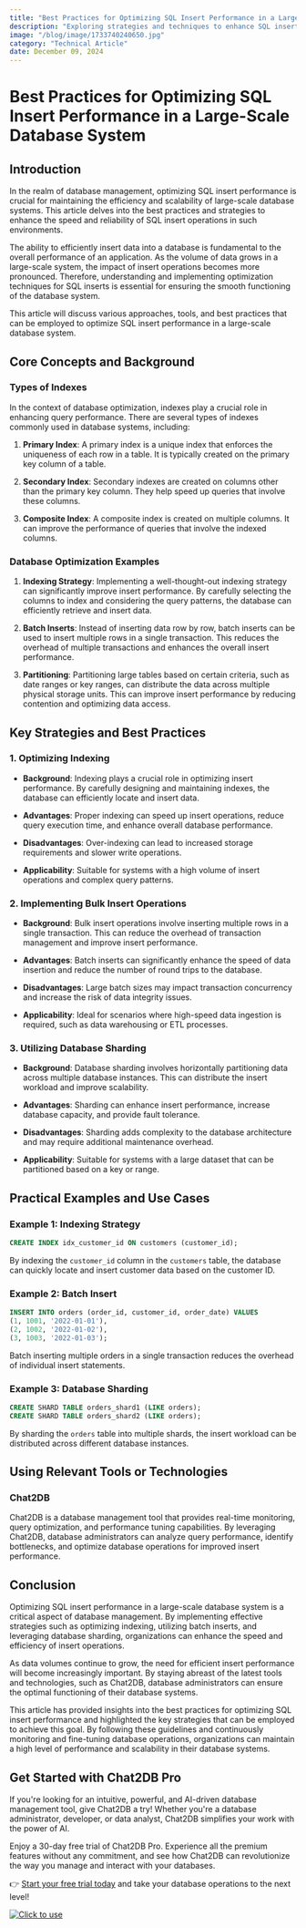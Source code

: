 ```yaml
---
title: "Best Practices for Optimizing SQL Insert Performance in a Large-Scale Database System"
description: "Exploring strategies and techniques to enhance SQL insert performance in large-scale database systems."
image: "/blog/image/1733740240650.jpg"
category: "Technical Article"
date: December 09, 2024
---
```


# Best Practices for Optimizing SQL Insert Performance in a Large-Scale Database System

## Introduction

In the realm of database management, optimizing SQL insert performance is crucial for maintaining the efficiency and scalability of large-scale database systems. This article delves into the best practices and strategies to enhance the speed and reliability of SQL insert operations in such environments.

The ability to efficiently insert data into a database is fundamental to the overall performance of an application. As the volume of data grows in a large-scale system, the impact of insert operations becomes more pronounced. Therefore, understanding and implementing optimization techniques for SQL inserts is essential for ensuring the smooth functioning of the database system.

This article will discuss various approaches, tools, and best practices that can be employed to optimize SQL insert performance in a large-scale database system.

## Core Concepts and Background

### Types of Indexes

In the context of database optimization, indexes play a crucial role in enhancing query performance. There are several types of indexes commonly used in database systems, including:

1. **Primary Index**: A primary index is a unique index that enforces the uniqueness of each row in a table. It is typically created on the primary key column of a table.

2. **Secondary Index**: Secondary indexes are created on columns other than the primary key column. They help speed up queries that involve these columns.

3. **Composite Index**: A composite index is created on multiple columns. It can improve the performance of queries that involve the indexed columns.

### Database Optimization Examples

1. **Indexing Strategy**: Implementing a well-thought-out indexing strategy can significantly improve insert performance. By carefully selecting the columns to index and considering the query patterns, the database can efficiently retrieve and insert data.

2. **Batch Inserts**: Instead of inserting data row by row, batch inserts can be used to insert multiple rows in a single transaction. This reduces the overhead of multiple transactions and enhances the overall insert performance.

3. **Partitioning**: Partitioning large tables based on certain criteria, such as date ranges or key ranges, can distribute the data across multiple physical storage units. This can improve insert performance by reducing contention and optimizing data access.

## Key Strategies and Best Practices

### 1. Optimizing Indexing

- **Background**: Indexing plays a crucial role in optimizing insert performance. By carefully designing and maintaining indexes, the database can efficiently locate and insert data.

- **Advantages**: Proper indexing can speed up insert operations, reduce query execution time, and enhance overall database performance.

- **Disadvantages**: Over-indexing can lead to increased storage requirements and slower write operations.

- **Applicability**: Suitable for systems with a high volume of insert operations and complex query patterns.

### 2. Implementing Bulk Insert Operations

- **Background**: Bulk insert operations involve inserting multiple rows in a single transaction. This can reduce the overhead of transaction management and improve insert performance.

- **Advantages**: Batch inserts can significantly enhance the speed of data insertion and reduce the number of round trips to the database.

- **Disadvantages**: Large batch sizes may impact transaction concurrency and increase the risk of data integrity issues.

- **Applicability**: Ideal for scenarios where high-speed data ingestion is required, such as data warehousing or ETL processes.

### 3. Utilizing Database Sharding

- **Background**: Database sharding involves horizontally partitioning data across multiple database instances. This can distribute the insert workload and improve scalability.

- **Advantages**: Sharding can enhance insert performance, increase database capacity, and provide fault tolerance.

- **Disadvantages**: Sharding adds complexity to the database architecture and may require additional maintenance overhead.

- **Applicability**: Suitable for systems with a large dataset that can be partitioned based on a key or range.

## Practical Examples and Use Cases

### Example 1: Indexing Strategy

```sql
CREATE INDEX idx_customer_id ON customers (customer_id);
```

By indexing the `customer_id` column in the `customers` table, the database can quickly locate and insert customer data based on the customer ID.

### Example 2: Batch Insert

```sql
INSERT INTO orders (order_id, customer_id, order_date) VALUES
(1, 1001, '2022-01-01'),
(2, 1002, '2022-01-02'),
(3, 1003, '2022-01-03');
```

Batch inserting multiple orders in a single transaction reduces the overhead of individual insert statements.

### Example 3: Database Sharding

```sql
CREATE SHARD TABLE orders_shard1 (LIKE orders);
CREATE SHARD TABLE orders_shard2 (LIKE orders);
```

By sharding the `orders` table into multiple shards, the insert workload can be distributed across different database instances.

## Using Relevant Tools or Technologies

### Chat2DB

Chat2DB is a database management tool that provides real-time monitoring, query optimization, and performance tuning capabilities. By leveraging Chat2DB, database administrators can analyze query performance, identify bottlenecks, and optimize database operations for improved insert performance.

## Conclusion

Optimizing SQL insert performance in a large-scale database system is a critical aspect of database management. By implementing effective strategies such as optimizing indexing, utilizing batch inserts, and leveraging database sharding, organizations can enhance the speed and efficiency of insert operations.

As data volumes continue to grow, the need for efficient insert performance will become increasingly important. By staying abreast of the latest tools and technologies, such as Chat2DB, database administrators can ensure the optimal functioning of their database systems.

This article has provided insights into the best practices for optimizing SQL insert performance and highlighted the key strategies that can be employed to achieve this goal. By following these guidelines and continuously monitoring and fine-tuning database operations, organizations can maintain a high level of performance and scalability in their database systems.

## Get Started with Chat2DB Pro

If you're looking for an intuitive, powerful, and AI-driven database management tool, give Chat2DB a try! Whether you're a database administrator, developer, or data analyst, Chat2DB simplifies your work with the power of AI.

Enjoy a 30-day free trial of Chat2DB Pro. Experience all the premium features without any commitment, and see how Chat2DB can revolutionize the way you manage and interact with your databases.

👉 [Start your free trial today](https://chat2db.ai/pricing) and take your database operations to the next level!


[![Click to use](/image/blog/bg/chat2db.jpg)](https://chat2db.ai/)
